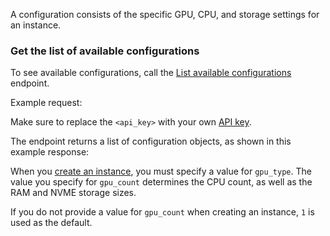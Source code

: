 A configuration consists of the specific GPU, CPU, and storage settings for an instance.

### Get the list of available configurations

To see available configurations, call the [List available configurations](/api-reference/configurations/list) endpoint.

Example request:
<EndpointRequestSnippet endpoint="GET /list_available_configurations" />

Make sure to replace the `<api_key>` with your own [API key](/get-started/api-overview#authentication).

The endpoint returns a list of configuration objects, as shown in this example response:
<EndpointResponseSnippet endpoint="GET /list_available_configurations" />

When you [create an instance](/api-reference/instances/create), you must specify a value for `gpu_type`. The value you specify for `gpu_count` determines the CPU count, as well as the RAM and NVME storage sizes.

<Note>If you do not provide a value for `gpu_count` when creating an instance, `1` is used as the default.</Note>

